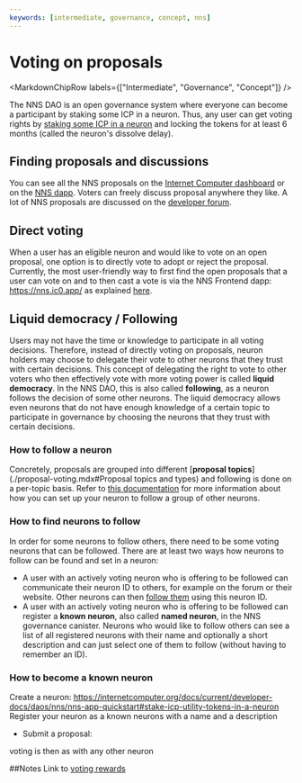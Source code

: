 ```yaml
---
keywords: [intermediate, governance, concept, nns]
---
```



# Voting on proposals

<MarkdownChipRow labels={["Intermediate", "Governance", "Concept"]} />

The NNS DAO is an open governance system where everyone can become a participant by staking some ICP in a neuron.
Thus, any user can get voting rights by [staking some ICP in a neuron](https://internetcomputer.org/docs/current/developer-docs/daos/nns/nns-app-quickstart#stake-icp-utility-tokens-in-a-neuron) and locking the tokens for at least 6 months (called the neuron's dissolve delay).

## Finding proposals and discussions

You can see all the NNS proposals on the [Internet Computer dashboard](https://dashboard.internetcomputer.org/governance) or on the [NNS dapp](https://nns.ic0.app/).
Voters can freely discuss proposal anywhere they like. A lot of NNS proposals are discussed on the [developer forum](https://forum.dfinity.org/c/roadmap/29).

## Direct voting
When a user has an eligible neuron and would like to vote on an open proposal, one option is to directly vote to adopt or reject the proposal. Currently, the most user-friendly way to first find the open proposals that a user can vote on and to then cast a vote is via the NNS Frontend dapp: https://nns.ic0.app/ as explained [here](https://internetcomputer.org/docs/current/developer-docs/daos/nns/nns-app-quickstart#vote-on-proposals).

## Liquid democracy / Following
Users may not have the time or knowledge to participate in all voting decisions.
Therefore, instead of directly voting on proposals, neuron holders may choose to delegate their vote to other neurons that
 they trust with certain decisions. This concept of delegating the right to vote to other voters who then effectively vote
 with more voting power is called **liquid democracy**.
 In the NNS DAO, this is also called **following**, as a neuron follows the decision of some other neurons.
 The liquid democracy allows even neurons that do not have enough knowledge of a certain topic to participate
 in governance by choosing the neurons that they trust with certain decisions.

### How to follow a neuron
Concretely, proposals are grouped into different [**proposal topics**](./proposal-voting.mdx#Proposal topics and types) and following is done on a per-topic basis.
Refer to [this documentation](https://internetcomputer.org/docs/current/developer-docs/daos/nns/nns-app-quickstart#neuron-following) for more information about how you can set up your neuron to follow a group of other neurons.

### How to find neurons to follow
In order for some neurons to follow others, there need to be some voting neurons that can be followed.
There are at least two ways how neurons to follow can be found and set in a neuron:
* A user with an actively voting neuron who is offering to be followed can communicate their neuron ID to others, for example on the forum or their website. Other neurons can then [follow them](https://internetcomputer.org/docs/current/developer-docs/daos/nns/nns-app-quickstart#step-5-enter-a-neuron-id-to-follow-or-select-a-group-of-neurons-from-the-menu-provided) using this neuron ID.
* A user with an actively voting neuron who is offering to be followed can register a **known neuron**, also called **named neuron**, in the NNS governance canister. Neurons who would like to follow others can see a list of all registered neurons with their name and optionally a short description and can just select one of them to follow (without having to remember an ID).

### How to become a known neuron

Create a neuron: https://internetcomputer.org/docs/current/developer-docs/daos/nns/nns-app-quickstart#stake-icp-utility-tokens-in-a-neuron
Register your neuron as a known neurons with a name and a description

- Submit a proposal:

voting is then as with any other neuron

##Notes
Link to [voting rewards](./staking-voting-rewards.mdx)

